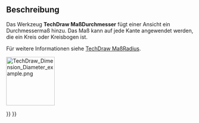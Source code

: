 <languages/>

{{Docnav/de
|[[TechDraw_RadiusDimension/de|Radienmaß]]
|[[TechDraw_AngleDimension/de|Winkelmaß]]
|[[TechDraw_Workbench/de|TechDraw]]
|IconL=TechDraw_RadiusDimension.svg
|IconR=TechDraw_AngleDimension.svg
|IconC=Workbench_TechDraw.svg
}}

{{GuiCommand/de
|Name=TechDraw Dimension Diameter
|Name/de=TechDraw MaßDurchmesser
|MenuLocation=TechDraw → Bemaßungen → Durchmessermaß einfügen
|Workbenches=[[TechDraw_Workbench/de|TechDraw]]
|SeeAlso=[[TechDraw_RadiusDimension/de|TechDraw Radienmaß einfügen]]
}}

<span id="Description"></span>
==Beschreibung==

Das Werkzeug '''TechDraw MaßDurchmesser''' fügt einer Ansicht ein Durchmessermaß hinzu. Das Maß kann auf jede Kante angewendet werden, die ein Kreis oder Kreisbogen ist.

Für weitere Informationen siehe [[TechDraw_RadiusDimension/de|TechDraw MaßRadius]].

[[Image:TechDraw_Dimension_Diameter_example.png|130px]]
{{Caption|Messen eines Kreises, angeben des Durchmessers}}


{{Docnav/de
|[[TechDraw_RadiusDimension/de|Radienmaß]]
|[[TechDraw_AngleDimension/de|Winkelmaß]]
|[[TechDraw_Workbench/de|TechDraw]]
|IconL=TechDraw_RadiusDimension.svg
|IconR=TechDraw_AngleDimension.svg
|IconC=Workbench_TechDraw.svg
}}

{{TechDraw Tools navi{{#translation:}}}}
{{Userdocnavi{{#translation:}}}}